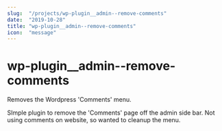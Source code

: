 ```yaml
---
slug:  "/projects/wp-plugin__admin--remove-comments"
date:  "2019-10-28"
title: "wp-plugin__admin--remove-comments"
icon:  "message"
---
```


# wp-plugin__admin--remove-comments
Removes the Wordpress 'Comments' menu.

SImple plugin to remove the 'Comments' page off the admin side bar. Not using comments on website, so wanted to cleanup the menu.
